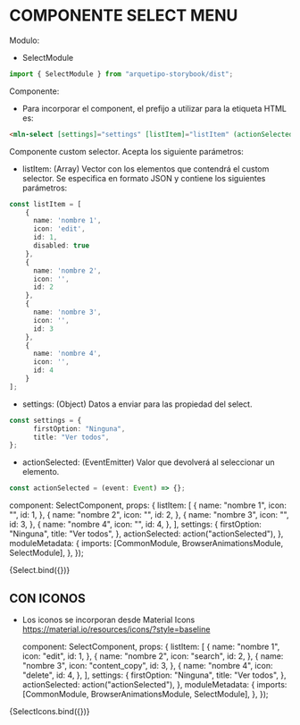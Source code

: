 
<Meta title="Componentes/Select Menu" />

# COMPONENTE SELECT MENU

Modulo:

- SelectModule

```js live=true
import { SelectModule } from "arquetipo-storybook/dist";
```

Componente:

- Para incorporar el component, el prefijo a utilizar para la etiqueta HTML es:

```html live=true
<mln-select [settings]="settings" [listItem]="listItem" (actionSelected)="actionSelected($event)"></mln-select>
```

Componente custom selector. Acepta los siguiente parámetros:

- listItem: (Array) Vector con los elementos que contendrá el custom selector. Se especifica en formato JSON y contiene los siguientes parámetros:
```typescript live=true
const listItem = [
    {
      name: 'nombre 1',
      icon: 'edit',
      id: 1,
      disabled: true
    },
    {
      name: 'nombre 2',
      icon: '',
      id: 2
    },
    {
      name: 'nombre 3',
      icon: '',
      id: 3
    },
    {
      name: 'nombre 4',
      icon: '',
      id: 4
    }
];
```
- settings: (Object) Datos a enviar para las propiedad del select.
```typescript live=true
const settings = {
      firstOption: "Ninguna",
      title: "Ver todos",
};
```
- actionSelected: (EventEmitter) Valor que devolverá al seleccionar un elemento.
```typescript live=true
const actionSelected = (event: Event) => {};
```

  component: SelectComponent,
  props: {
    listItem: [
      {
        name: "nombre 1",
        icon: "",
        id: 1,
      },
      {
        name: "nombre 2",
        icon: "",
        id: 2,
      },
      {
        name: "nombre 3",
        icon: "",
        id: 3,
      },
      {
        name: "nombre 4",
        icon: "",
        id: 4,
      },
    ],
    settings: {
      firstOption: "Ninguna",
      title: "Ver todos",
    },
    actionSelected: action("actionSelected"),
  },
  moduleMetadata: {
    imports: [CommonModule, BrowserAnimationsModule, SelectModule],
  },
});

<Canvas>
  <Story name="Select">{Select.bind({})}</Story>
</Canvas>

## CON ICONOS

- Los iconos se incorporan desde Material Icons https://material.io/resources/icons/?style=baseline

  component: SelectComponent,
  props: {
    listItem: [
      {
        name: "nombre 1",
        icon: "edit",
        id: 1,
      },
      {
        name: "nombre 2",
        icon: "search",
        id: 2,
      },
      {
        name: "nombre 3",
        icon: "content_copy",
        id: 3,
      },
      {
        name: "nombre 4",
        icon: "delete",
        id: 4,
      },
    ],
    settings: {
      firstOption: "Ninguna",
      title: "Ver todos",
    },
    actionSelected: action("actionSelected"),
  },
  moduleMetadata: {
    imports: [CommonModule, BrowserAnimationsModule, SelectModule],
  },
});

<Canvas>
  <Story name="SelectIcons">{SelectIcons.bind({})}</Story>
</Canvas>
